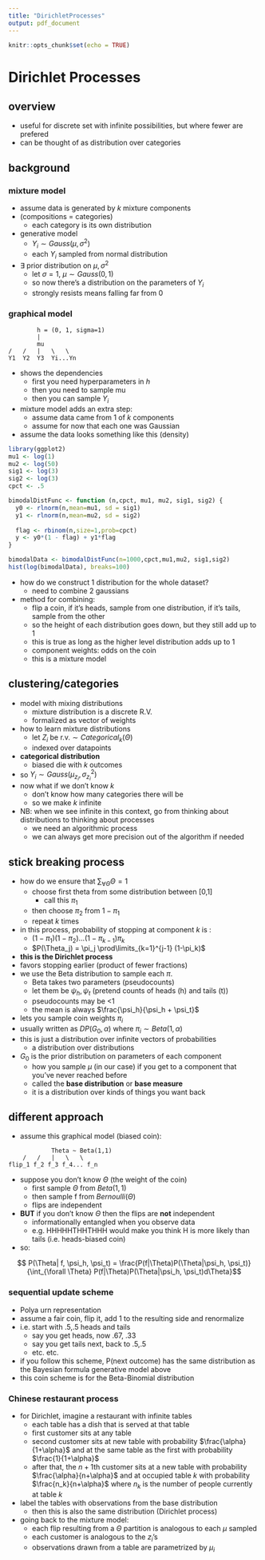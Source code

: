 ```yaml
---
title: "DirichletProcesses"
output: pdf_document
---
```


```r
knitr::opts_chunk$set(echo = TRUE)
```

# Dirichlet Processes 

## overview
- useful for discrete set with infinite possibilities, but where fewer are prefered 
- can be thought of as distribution over categories

## background
### mixture model
- assume data is generated by $k$ mixture components
- (compositions = categories)
	- each category is its own distribution
- generative model
	- $Y_i \sim Gauss(\mu, \sigma^2)$
	- each $Y_i$ sampled from normal distribution
- $\exists$ prior distribution on $\mu, \sigma^2$
	 - let $\sigma = 1$, $\mu \sim Gauss(0,1)$
	 - so now there's a distribution on the parameters of $Y_i$
	 - strongly resists means falling far from $0$

### graphical model
```
		h = (0, 1, sigma=1)
		|
		mu
/	/	|	\	\
Y1  Y2  Y3  Yi...Yn
```
- shows the dependencies 
	- first you need hyperparameters in $h$
	- then you need to sample mu
	- then you can sample $Y_i$ 
- mixture model adds an extra step:
	- assume data came from 1 of $k$ components
	- assume for now that each one was Gaussian 

- assume the data looks something like this (density)

```r
library(ggplot2)
mu1 <- log(1)   
mu2 <- log(50)
sig1 <- log(3)
sig2 <- log(3)
cpct <- .5

bimodalDistFunc <- function (n,cpct, mu1, mu2, sig1, sig2) {
  y0 <- rlnorm(n,mean=mu1, sd = sig1)
  y1 <- rlnorm(n,mean=mu2, sd = sig2)
  
  flag <- rbinom(n,size=1,prob=cpct)
  y <- y0*(1 - flag) + y1*flag 
}

bimodalData <- bimodalDistFunc(n=1000,cpct,mu1,mu2, sig1,sig2)
hist(log(bimodalData), breaks=100)
``` 

- how do we construct 1 distribution for the whole dataset?
	- need to combine 2 gaussians
- method for combining:
	- flip a coin, if it's heads, sample from one distribution, if it's tails, sample from the other
	- so the height of each distribution goes down, but they still add up to 1
	- this is true as long as the higher level distribution adds up to 1  	 
	- component weights: odds on the coin
	- this is a mixture model

## clustering/categories
- model with mixing distributions
	 - mixture distribution is a discrete R.V. 
	 - formalized as vector of weights
- how to learn mixture distributions
	- let $Z_i$ be r.v.$\sim Categorical_k(\Theta)$  
	- indexed over datapoints
- **categorical distribution**
	- biased die with $k$ outcomes
- so $Y_i \sim Gauss(\mu_{z_i}, \sigma^2_{z_i})$
- now what if we don't know $k$
	- don't know how many categories there will be
	- so we make $k$ infinite
- NB: when we see infinite in this context, go from thinking about distributions to thinking about processes
	- we need an algorithmic process 
	- we can always get more precision out of the algorithm if needed

## stick breaking process
- how do we ensure that $\sum_{\forall \Theta} \Theta = 1$  
	-  choose first theta from some distribution between [0,1]
		- call this $\pi_1$
	- then choose $\pi_2$ from $1-\pi_1$
	- repeat $k$ times
- in this process, probability of stopping at component $k$ is :
	- $(1-\pi_1)(1-\pi_2)...(1-\pi_{k-1})\pi_k$
	- $P(\Theta_j) = \pi_j \prod\limits_{k=1}^{j-1} (1-\pi_k)$
- **this is the Dirichlet process**
- favors stopping earlier (product of fewer fractions)
- we use the Beta distribution to sample each $\pi$.
	- Beta takes two parameters (pseudocounts)
	- let them be $\psi_h, \psi_t$ (pretend counts of heads (h) and tails (t))
	- pseudocounts may be <1
	- the mean is always $\frac{\psi_h}{\psi_h + \psi_t}$  
- lets you sample coin weights $\pi_i$
- usually written as $DP(G_0, \alpha)$ where $\pi_i \sim Beta(1,\alpha)$
- this is just a distribution over infinite vectors of probabilities 
	- a distribution over distributions
- $G_0$ is the prior distribution on parameters of each component
	- how you sample $\mu$ (in our case) if you get to a component that you've never reached before
	- called the **base distribution** or **base measure**
	- it is a distribution over kinds of things you want back

## different approach
- assume this graphical model (biased coin):
```
			Theta ~ Beta(1,1)
	/ 	/   | 	\	\
flip_1 f_2 f_3 f_4... f_n	
```   
- suppose you don't know $\Theta$ (the weight of the coin)
	- first sample $\Theta$ from $Beta(1,1)$
	- then sample f from $Bernoulli(\Theta)$
	- flips are independent
- **BUT** if you don't know $\Theta$ then the flips are **not** independent
	- informationally entangled when you observe data
	- e.g. HHHHHTHHTHHH would make you think H is more likely than tails (i.e. heads-biased coin)
- so:

$$ P(\Theta| f, \psi_h, \psi_t) = \frac{P(f|\Theta)P(\Theta|\psi_h, \psi_t)}{\int_{\forall \Theta} P(f|\Theta)P(\Theta|\psi_h, \psi_t)d\Theta}$$

### sequential update scheme
- Polya urn representation
- assume a fair coin, flip it, add 1 to the resulting side and renormalize
- i.e. start with .5,.5 heads and tails
	- say you get heads, now .67, .33
	- say you get tails next, back to .5,.5
	- etc. etc.
- if you follow this scheme, P(next outcome) has the same distribution as the Bayesian formula generative model above
- this coin scheme is for the Beta-Binomial distribution

### Chinese restaurant process
- for Dirichlet, imagine a restaurant with infinite tables
	- each table has a dish that is served at that table
	- first customer sits at any table
	- second customer sits at new table with probability $\frac{\alpha}{1+\alpha}$ and at the same table as the first with probability $\frac{1}{1+\alpha}$
	- after that, the $n+1$th customer sits at a new table with probability $\frac{\alpha}{n+\alpha}$ and at occupied table $k$ with probability $\frac{n_k}{n+\alpha}$ where $n_k$ is the number of people currently at table $k$
- label the tables with observations from the base distribution
	- then this is also the same distribution (Dirichlet process)
- going back to the mixture model:
	- each flip resulting from a $\Theta$ partition is analogous to each $\mu$ sampled
	- each customer is analogous to the $z_i$'s
	- observations drawn from a table are parametrized by $\mu_i$   	 
	 
	 
